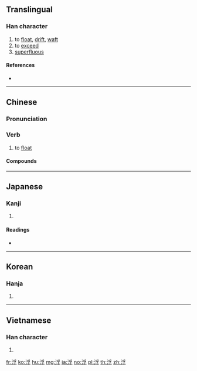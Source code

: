 ==Translingual==

===Han character===
{{Han char|rn=85|rad=水|as=07|sn=10|four=32147|canj=EBND|ids=⿰氵孚}}

# to [[float]], [[drift]], [[waft]]
# to [[exceed]]
# [[superfluous]]

====References====
* {{Han ref|kx=0624.230|dkj=17487|dj=1022.070|hdz=31629.040|uh=6D6E|ud=28014|bh=AF42|bd=44866}}

----

==Chinese==
{{zh-forms}}

===Pronunciation===
{{zh-pron
|m=fú
|ma=y
|c=fau4
|h=pfs=fèu/phò/phèu/phù/fù
|h_note=fèu, phò, phèu, phù - vernacular; fù - literary
|md=
|mn=phû
|w=
|mc=y
|oc=y
|cat=v
}}

===Verb===
{{zh-verb}}

# to [[float]]
#: {{zh-usex|浮 在 水面|'''float''' on (top of) water}}

====Compounds====
{{zh-der|浮報|浮標|浮冰|浮薄|浮財|浮塵|浮沉|浮船塢|浮詞|浮蕩|浮雕|浮吊|浮動|浮動工資制|浮動匯率|浮泛|浮光掠影|浮華|浮滑|浮家泛宅|浮誇|浮浪|浮禮兒|浮力|浮露|浮碼頭|浮面|浮面兒|浮名|浮皮|浮皮兒|浮皮蹭癢|浮皮潦草|浮漂|浮萍|浮淺|浮橋|浮生|浮屍|浮石|浮水|浮說|浮筒|浮頭|浮頭兒|浮屠|浮圖|浮土|浮文|浮現|浮想|浮小麥|浮性|浮言|浮岩|浮豔|浮漾|浮游|浮游生物|浮語虚辭|浮雲|浮躁|浮腫|浮子}}

----

==Japanese==

===Kanji===
{{ja-kanji|grade=c|rs=水07}}

# {{defn|lang=ja|sort=水07}}

====Readings====
* {{ja-readings|goon=[[ぶ]] (bu)|kanon=[[ふう]] (fū)|kanyoon=[[ふ]] (fu)|kun=[[うく]] (uku), [[うかぶ]] (ukabu), [[うき]] (uki)}}

----

==Korean==

===Hanja===
{{ko-hanja|hangeul=부|eumhun=|rv=bu|mr=pu|y=pu}}

# {{defn|lang=ko|sort=水07}}

----

==Vietnamese==

===Han character===
{{vi-hantu|[[phù]], [[nổi]]|rs=水07}}

# {{defn|lang=vi|sort=水07}}

[[fr:浮]]
[[ko:浮]]
[[hu:浮]]
[[mg:浮]]
[[ja:浮]]
[[no:浮]]
[[pl:浮]]
[[th:浮]]
[[zh:浮]]